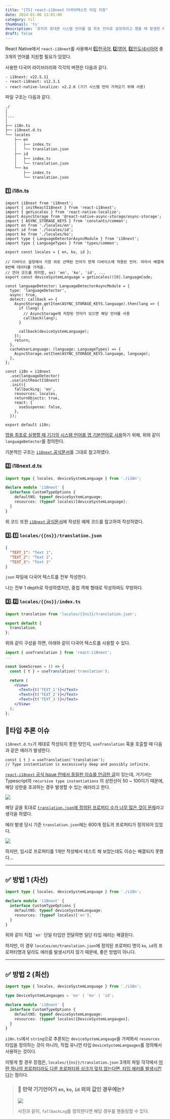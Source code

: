 ```yaml
---
title: "[TS] react-i18next 다국어텍스트 타입 지정"
date: 2024-01-06 13:01:00
category: til
thumbnail: 'ts'
description: '유저의 휴대폰 시스템 언어를 앱 최초 언어로 설정하려고 했을 때 발생한 타입 에러 해결기.'
draft: false
---
```



React Native에서 `react-i18next`를 사용해서 <u>1️⃣한국어</u>, <u>2️⃣영어</u>, <u>3️⃣인도네시아어</u> 총 3개의 언어를 지원할 필요가 있었다.

사용한 다국어 라이브러리와 각각의 버젼은 다음과 같다.


```
- i18next: v22.5.11
- react-i18next: v12.3.1
- react-native-localize: v2.2.6 (기기 시스템 언어 가져오기 위해 사용)
```

파일 구조는 다음과 같다.

```bash
./
│
│...
│
├── i18n.ts
├── i18next.d.ts
└── locales
    ├── en
    │   ├── index.ts
    │   └── translation.json
    ├── id
    │   ├── index.ts
    │   └── translation.json
    └── ko
        ├── index.ts
        └── translation.json
```


### 1️⃣ i18n.ts

```tsx
import i18next from 'i18next';
import { initReactI18next } from 'react-i18next';
import { getLocales } from 'react-native-localize';
import AsyncStorage from '@react-native-async-storage/async-storage';
import { ASYNC_STORAGE_KEYS } from 'constants/common';
import en from './locales/en';
import id from './locales/id';
import ko from './locales/ko';
import type { LanguageDetectorAsyncModule } from 'i18next';
import type { LanguageTypes } from 'types/common';

export const locales = { en, ko, id };

// 디바이스 설정에서 가장 위로 선택된 언어가 현재 디바이스에 적용된 언어. 따라서 배열에 0번째 데이터를 가져옴.
// 언어 코드를 의미함, ex) 'en', 'ko', 'id', ...
export const deviceSystemLanguage = getLocales()[0].languageCode;

const languageDetector: LanguageDetectorAsyncModule = {
  type: 'languageDetector',
  async: true,
  detect: callback => {
    AsyncStorage.getItem(ASYNC_STORAGE_KEYS.language).then(lang => {
      if (lang) {
        // AsyncStorage에 저장된 언어가 있으면 해당 언어를 사용
        callback(lang);
      }

	  callback(deviceSystemLanguage);
    });
    return;
  },
  cacheUserLanguage: (language: LanguageTypes) => {
    AsyncStorage.setItem(ASYNC_STORAGE_KEYS.language, language);
  },
};

const i18n = i18next
  .use(languageDetector)
  .use(initReactI18next)
  .init({
    fallbackLng: 'en',
    resources: locales,
    returnObjects: true,
    react: {
      useSuspense: false,
    },
  });

export default i18n;
```

<u>앱을 최초로 실행할 때 기기의 시스템 언어를 앱 기본언어로 사용</u>하기 위해, 위와 같이 `languageDetector`를 정의한다.

기본적인 구조는 [`i18next` 공식문서](https://www.i18next.com/misc/creating-own-plugins#languagedetector)를 그대로 참고하였다.



### 2️⃣ i18next.d.ts

```ts
import type { locales, deviceSystemLanguage } from './i18n';

declare module 'i18next' {
  interface CustomTypeOptions {
    defaultNS: typeof deviceSystemLanguage;
    resources: (typeof locales)[deviceSystemLanguage];
  }
}
```

위 코드 또한 [`i18next` 공식문서](https://www.i18next.com/overview/typescript)에 작성된 예제 코드를 참고하여 작성하였다.

### 3️⃣.1️⃣ `locales/{{ns}}/translation.json`

```json
{
  "TEXT_1": "Text 1",
  "TEXT_2": "Text 2",
  "TEXT_3": "Text 3"
}
```

`json` 파일에 다국어 텍스트를 전부 작성한다.

나는 전부 1 depth로 작성하였지만, 중첩 객체 형태로 작성하여도 무방하다.

### 3️⃣.2️⃣ `locales/{{ns}}/index.ts`

```ts
import translation from 'locales/{{ns}}/translation.json';

export default {
  translation,
};

```

위와 같이 구성을 하면, 아래와 같이 다국어 텍스트를 사용할 수 있다.

```jsx
import { useTranslation } from 'react-i18next';
...

const SomeScreen = () => {
  const { t } = useTranslation('translation');

  return (
    <View>
      <Text>{t('TEXT_1')}</Text>
      <Text>{t('TEXT_2')}</Text>
      <Text>{t('TEXT_3')}</Text>
    </View>
  );
};
```
## 🚨타입 추론 이슈


`i18next.d.ts`가 제대로 작성되지 못한 탓인지, `useTranslation` 훅을 호출할 때 다음과 같은 에러가 발생한다.

```tsx
const { t } = useTranslation('translation');
// Type instantiation is excessively deep and possibly infinite.
```

[`react-i18next` 공식 Issue 란에서 동일한 이슈를 언급한 글](https://github.com/i18next/react-i18next/issues/1417)이 있는데, 거기서는 Typescript의 `recursive type instantiations` 의 상한선이 50 ~ 100이기 때문에, 해당 상한을 초과하는 경우 발생할 수 있는 에러라고 한다.

![](https://i.imgur.com/UL7npQF.png)



해당 글을 토대로 <u>`translation.json`에 정의된 프로퍼티 수가 너무 많은 것이 문제</u>라고 생각을 하였다.

에러 발생 당시 기준 `translation.json`에는 600개 정도의 프로퍼티가 정의되어 있었다.

<img src="https://i.imgur.com/EjS2E7J.png" />

하지만, 임시로 프로퍼티를 1개만 작성해서 테스트 해 보았는데도 이슈는 해결되지 못했다...

---
## ✅ 방법 1 (차선)

```ts
import type { locales, deviceSystemLanguage } from './i18n';

declare module 'i18next' {
  interface CustomTypeOptions {
    defaultNS: typeof deviceSystemLanguage;
    resources: (typeof locales)['en'];
  }
}
```

위와 같이 직접 `'en'` 단일 타입만 전달하면 일단 타입 에러는 해결된다.

하지만, 이 경우 `locales/en/translation.json`에 정의된 프로퍼티 명이 `ko`, `id`의 프로퍼티명과 달라도 에러를 발생시키지 않기 때문에, 좋은 방법이 아니다.

---
## ✅ 방법 2 (최선)


```ts
import type { locales, deviceSystemLanguage } from './i18n';

type DeviceSystemLangauges = 'en' | 'ko' | 'id';

declare module 'i18next' {
  interface CustomTypeOptions {
    defaultNS: typeof deviceSystemLanguage;
    resources: (typeof locales)[DeviceSystemLangauges];
  }
}
```


`i18n.ts`에서 `string`으로 추론되는 `deviceSystemLangauge`을 가져와서 `resources` 타입을 정의하는 것이 아니라, 직접 유니언 타입 `DeviceSystemLangauges`를 정의해서 사용하는 것이다.

이렇게 할 경우 장점은, `locales/{{ns}}/translation.json` 3개의 파일 각각에서 <u>어떤 하나의 프로퍼티라도 다른 프로퍼티와 싱크가 맞지 않는다면, 타입 에러를 발생시킨다</u>는 점이다.

> ### 🤨 만약 기기언어가 `en`, `ko`, `id` 외의 값인 경우에는?
>
> <img src="https://i.imgur.com/I5kGz9J.png" />
>
> 사진과 같이, `fallbackLng`를 정의한다면 해당 경우를 핸들링할 수 있다.

